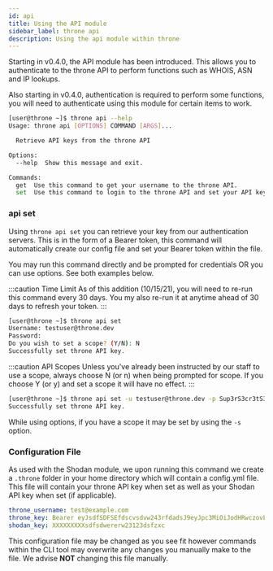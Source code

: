 ```yaml
---
id: api
title: Using the API module
sidebar_label: throne api
description: Using the api module within throne
---
```


Starting in v0.4.0, the API module has been introduced. This allows you to authenticate to the throne API to perform functions such as WHOIS, ASN and IP lookups.

Also starting in v0.4.0, authentication is required to perform some functions, you will need to authenticate using this module for certain items to work.

```bash
[user@throne ~]$ throne api --help
Usage: throne api [OPTIONS] COMMAND [ARGS]...

  Retrieve API keys from the throne API

Options:
  --help  Show this message and exit.

Commands:
  get  Use this command to get your username to the throne API.
  set  Use this command to login to the throne API and set your API key
```

### api set

Using `throne api set` you can retrieve your key from our authentication servers. This is in the form of a Bearer token, this command will automatically create our config file and set your Bearer token within the file.

You may run this command directly and be prompted for credentials OR you can use options. See both examples below.

:::caution Time Limit
As of this addition (10/15/21), you will need to re-run this command every 30 days. You my also re-run it at anytime ahead of 30 days to refresh your token.
:::

```bash title="Prompt"
[user@throne ~]$ throne api set
Username: testuser@throne.dev
Password: 
Do you wish to set a scope? (Y/N): N
Successfully set throne API key.
```

:::caution API Scopes
Unless you've already been instructed by our staff to use a scope, always choose N (or n) when being prompted for scope. If you choose Y (or y) and set a scope it will have no effect.
:::

```bash title="Options"
[user@throne ~]$ throne api set -u testuser@throne.dev -p Sup3rS3cr3tS3cur3P@55w0rd!
Successfully set throne API key.
```

While using options, if you have a scope it may be set by using the `-s` option.

### Configuration File 

As used with the Shodan module, we upon running this command we create a `.throne` folder in your home directory which will contain a config.yml file. This file will contain your throne API key when set as well as your Shodan API key when set (if applicable).

```YAML title="Example Config File"
throne_username: test@example.com
throne_key: Bearer eyJsdfSDFSEfdscvsdvw243rfdadsJ9eyJpc3MiOiJodHRwczovL3Rocm9uZS1wcm9kLnVzLmF1dGgwLmNvbS8iLCJzdWIiOiJhdXRoMHw2MTI3YjE1YjhmYzRiYTAwNzFDExN2EiLCJhdWQiOiJodHRwczovL2FwaS50aHJvbmUuZGV2IiwiaWF0IjoxNjMwNDMxNTAxLCJl
shodan_key: XXXXXXXXXsdfsdwererw23123dsfzxc
```

This configuration file may be changed as you see fit however commands within the CLI tool may overwrite any changes you manually make to the file. We advise __NOT__ changing this file manually.